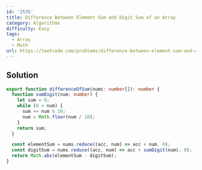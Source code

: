 ```yaml
---
id: '2535'
title: Difference Between Element Sum and Digit Sum of an Array
category: Algorithms
difficulty: Easy
tags:
  - Array
  - Math
url: https://leetcode.com/problems/difference-between-element-sum-and-digit-sum-of-an-array
---
```


## Solution

```typescript filename="solution.ts" copy
export function differenceOfSum(nums: number[]): number {
  function sumDigit(num: number) {
    let sum = 0;
    while (0 < num) {
      sum += num % 10;
      num = Math.floor(num / 10);
    }
    return sum;
  }

  const elementSum = nums.reduce((acc, num) => acc + num, 0);
  const digitSum = nums.reduce((acc, num) => acc + sumDigit(num), 0);
  return Math.abs(elementSum - digitSum);
}
```
